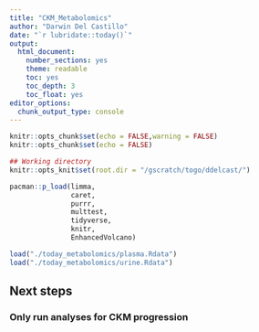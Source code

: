 ```yaml
---
title: "CKM_Metabolomics"
author: "Darwin Del Castillo"
date: "`r lubridate::today()`"
output:
  html_document:
    number_sections: yes
    theme: readable
    toc: yes
    toc_depth: 3
    toc_float: yes
editor_options: 
  chunk_output_type: console
---
```

```r
knitr::opts_chunk$set(echo = FALSE,warning = FALSE)
knitr::opts_chunk$set(echo = FALSE)

## Working directory
knitr::opts_knit$set(root.dir = "/gscratch/togo/ddelcast/")
```

```r
pacman::p_load(limma,
               caret,
               purrr,
               multtest,
               tidyverse,
               knitr,
               EnhancedVolcano)
```

```r
load("./today_metabolomics/plasma.Rdata")
load("./today_metabolomics/urine.Rdata")
```

## Next steps
### Only run analyses for CKM progression
